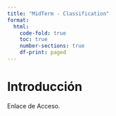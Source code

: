 ```yaml
---
title: "MidTerm - Classification"
format:
  html:
    code-fold: true
    toc: true
    number-sections: true
    df-print: paged
---
```

# Introducción 

Enlace de Acceso. 
